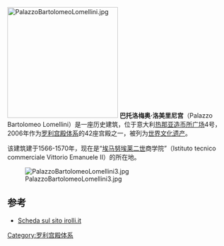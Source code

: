 {{coord|44|24|49.02|N|8|55|49.47|E|scale:5000|display=title}}
[[File:PalazzoBartolomeoLomellini.jpg|250px]]
'''巴托洛梅奥·洛美里尼宫'''（Palazzo Bartolomeo Lomellini）是一座历史建筑，位于意大利[[热那亚|热那亚]][[造币所广场|造币所广场]]4号，2006年作为[[罗利宫殿体系|罗利宫殿体系]]的42座宫殿之一，被列为[[世界文化遗产|世界文化遗产]]。

该建筑建于1566-1570年，现在是“[[埃马努埃莱二世|埃马努埃莱二世]]商学院”（Istituto tecnico commerciale Vittorio Emanuele II）的所在地。

[[Image:PalazzoBartolomeoLomellini3.jpg|thumb]]

== 参考 ==
* [http://www.irolli.it/genova_unesco/palazzo/largo_zecca_4.html Scheda sul sito irolli.it] {{Wayback|url=http://www.irolli.it/genova_unesco/palazzo/largo_zecca_4.html |date=20150707122402 }}
[[Category:罗利宫殿体系|Category:罗利宫殿体系]]